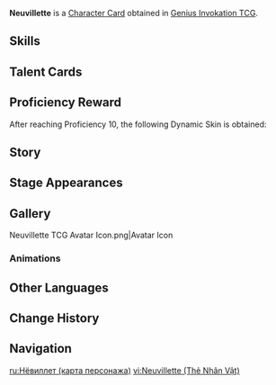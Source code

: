 {{About|the [[Character Card]]|the [[Playable Character]]|Neuvillette}}
{{Genius Invokation TCG Infobox
|title       = Neuvillette
|id          = 001210
|features    = Neuvillette
|image       = Neuvillette Character Card.png
|type        = Character Card
|health      = 10
|element     = Hydro
|faction     = Fontaine
|group  = Arkhe: Pneuma
|weapon      = Catalyst
|source1     = Achieve victory in [[Genius Invokation TCG/Stage/Neuvillette/Friendly Fracas|Friendly Fracas (Neuvillette)]]
}}
'''Neuvillette''' is a [[Character Card]] obtained in [[Genius Invokation TCG]].

==Skills==
{{Genius Invokation TCG Skills Table}}

==Talent Cards==
{{Genius Invokation TCG Talent Cards Table}}

==Proficiency Reward==
After reaching Proficiency 10, the following Dynamic Skin is obtained:<br>{{TCG Card|Heir to the Ancient Sea's Authority|1|golden=1|caption=1}}

==Story==
{{Description|He who looks down on all that are haughty.|title="Ordainer of Inexorable Judgment" Neuvillette}}

==Stage Appearances==
{{Genius Invokation TCG Stage Appearances}}

==Gallery==
<gallery>
Neuvillette TCG Avatar Icon.png|Avatar Icon
</gallery>

===Animations===
{{Preview
|size     = 380px
|file1    = Neuvillette Dynamic Skin
|caption  = Dynamic Skin Idle Animation
}}

==Other Languages==
{{Other Languages|Transclude=Neuvillette}}

==Change History==
{{Change History|4.5}}

==Navigation==
{{Genius Invokation TCG Navbox|Character Card Obtainable}}

[[ru:Нёвиллет (карта персонажа)]]
[[vi:Neuvillette (Thẻ Nhân Vật)]]